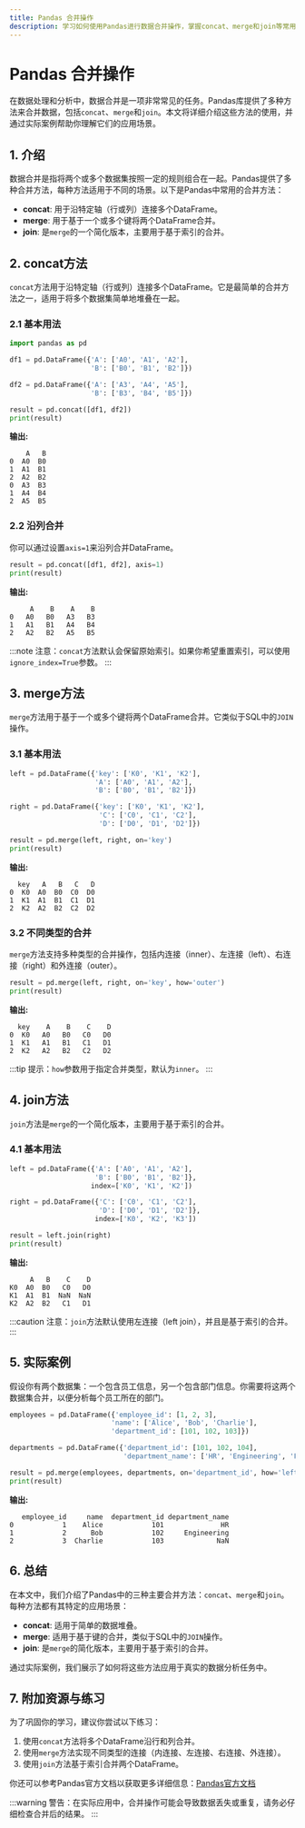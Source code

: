 ```yaml
---
title: Pandas 合并操作
description: 学习如何使用Pandas进行数据合并操作，掌握concat、merge和join等常用方法，并通过实际案例理解其应用场景。
---
```


# Pandas 合并操作

在数据处理和分析中，数据合并是一项非常常见的任务。Pandas库提供了多种方法来合并数据，包括`concat`、`merge`和`join`。本文将详细介绍这些方法的使用，并通过实际案例帮助你理解它们的应用场景。

## 1. 介绍

数据合并是指将两个或多个数据集按照一定的规则组合在一起。Pandas提供了多种合并方法，每种方法适用于不同的场景。以下是Pandas中常用的合并方法：

- **concat**: 用于沿特定轴（行或列）连接多个DataFrame。
- **merge**: 用于基于一个或多个键将两个DataFrame合并。
- **join**: 是`merge`的一个简化版本，主要用于基于索引的合并。

## 2. concat方法

`concat`方法用于沿特定轴（行或列）连接多个DataFrame。它是最简单的合并方法之一，适用于将多个数据集简单地堆叠在一起。

### 2.1 基本用法

```python
import pandas as pd

df1 = pd.DataFrame({'A': ['A0', 'A1', 'A2'],
                    'B': ['B0', 'B1', 'B2']})

df2 = pd.DataFrame({'A': ['A3', 'A4', 'A5'],
                    'B': ['B3', 'B4', 'B5']})

result = pd.concat([df1, df2])
print(result)
```

**输出:**

```
    A   B
0  A0  B0
1  A1  B1
2  A2  B2
0  A3  B3
1  A4  B4
2  A5  B5
```

### 2.2 沿列合并

你可以通过设置`axis=1`来沿列合并DataFrame。

```python
result = pd.concat([df1, df2], axis=1)
print(result)
```

**输出:**

```
     A    B    A    B
0   A0   B0   A3   B3
1   A1   B1   A4   B4
2   A2   B2   A5   B5
```

:::note
注意：`concat`方法默认会保留原始索引。如果你希望重置索引，可以使用`ignore_index=True`参数。
:::

## 3. merge方法

`merge`方法用于基于一个或多个键将两个DataFrame合并。它类似于SQL中的`JOIN`操作。

### 3.1 基本用法

```python
left = pd.DataFrame({'key': ['K0', 'K1', 'K2'],
                     'A': ['A0', 'A1', 'A2'],
                     'B': ['B0', 'B1', 'B2']})

right = pd.DataFrame({'key': ['K0', 'K1', 'K2'],
                      'C': ['C0', 'C1', 'C2'],
                      'D': ['D0', 'D1', 'D2']})

result = pd.merge(left, right, on='key')
print(result)
```

**输出:**

```
  key   A   B   C   D
0  K0  A0  B0  C0  D0
1  K1  A1  B1  C1  D1
2  K2  A2  B2  C2  D2
```

### 3.2 不同类型的合并

`merge`方法支持多种类型的合并操作，包括内连接（inner）、左连接（left）、右连接（right）和外连接（outer）。

```python
result = pd.merge(left, right, on='key', how='outer')
print(result)
```

**输出:**

```
  key    A    B    C    D
0  K0   A0   B0   C0   D0
1  K1   A1   B1   C1   D1
2  K2   A2   B2   C2   D2
```

:::tip
提示：`how`参数用于指定合并类型，默认为`inner`。
:::

## 4. join方法

`join`方法是`merge`的一个简化版本，主要用于基于索引的合并。

### 4.1 基本用法

```python
left = pd.DataFrame({'A': ['A0', 'A1', 'A2'],
                     'B': ['B0', 'B1', 'B2']},
                    index=['K0', 'K1', 'K2'])

right = pd.DataFrame({'C': ['C0', 'C1', 'C2'],
                      'D': ['D0', 'D1', 'D2']},
                     index=['K0', 'K2', 'K3'])

result = left.join(right)
print(result)
```

**输出:**

```
     A   B    C    D
K0  A0  B0   C0   D0
K1  A1  B1  NaN  NaN
K2  A2  B2   C1   D1
```

:::caution
注意：`join`方法默认使用左连接（left join），并且是基于索引的合并。
:::

## 5. 实际案例

假设你有两个数据集：一个包含员工信息，另一个包含部门信息。你需要将这两个数据集合并，以便分析每个员工所在的部门。

```python
employees = pd.DataFrame({'employee_id': [1, 2, 3],
                         'name': ['Alice', 'Bob', 'Charlie'],
                         'department_id': [101, 102, 103]})

departments = pd.DataFrame({'department_id': [101, 102, 104],
                            'department_name': ['HR', 'Engineering', 'Finance']})

result = pd.merge(employees, departments, on='department_id', how='left')
print(result)
```

**输出:**

```
   employee_id     name  department_id department_name
0            1    Alice            101              HR
1            2      Bob            102     Engineering
2            3  Charlie            103             NaN
```

## 6. 总结

在本文中，我们介绍了Pandas中的三种主要合并方法：`concat`、`merge`和`join`。每种方法都有其特定的应用场景：

- **concat**: 适用于简单的数据堆叠。
- **merge**: 适用于基于键的合并，类似于SQL中的`JOIN`操作。
- **join**: 是`merge`的简化版本，主要用于基于索引的合并。

通过实际案例，我们展示了如何将这些方法应用于真实的数据分析任务中。

## 7. 附加资源与练习

为了巩固你的学习，建议你尝试以下练习：

1. 使用`concat`方法将多个DataFrame沿行和列合并。
2. 使用`merge`方法实现不同类型的连接（内连接、左连接、右连接、外连接）。
3. 使用`join`方法基于索引合并两个DataFrame。

你还可以参考Pandas官方文档以获取更多详细信息：[Pandas官方文档](https://pandas.pydata.org/pandas-docs/stable/user_guide/merging.html)

:::warning
警告：在实际应用中，合并操作可能会导致数据丢失或重复，请务必仔细检查合并后的结果。
:::